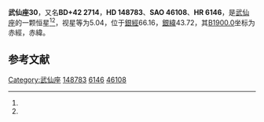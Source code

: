 {{Starbox begin
| name = 武仙座30
}}
{{Starbox observe
| epoch = [[J2000.0|J2000.0]]
| constell = [[武仙座|武仙座]]<ref name=SIMBAD>{{cite web
 | url=http://simbad.u-strasbg.fr/simbad/sim-id?Ident=HR+6146
 | title=Pulsating variable Star
 | publisher=Centre de Données astronomiques de Strasbourg
 | work=SIMBAD
 | accessdate=2012-07-13
 | archive-date=2019-06-29
 | archive-url=https://web.archive.org/web/20190629015946/http://simbad.u-strasbg.fr/simbad/sim-id?Ident=HR+6146
 }}</ref><ref name=DATA>{{cite web
 | url=http://vizier.u-strasbg.fr/viz-bin/VizieR-5?-out.add=.&-source=5050&-corr=PK=HR&-out.max=9999&HR=6146
 | title=VizieR Detailed Page
 | accessdate=2012-07-13
 | archive-date=2016-03-04
 | archive-url=https://web.archive.org/web/20160304222558/http://vizier.u-strasbg.fr/viz-bin/VizieR-5?-out.add=.&-source=5050&-corr=PK=HR&-out.max=9999&HR=6146
 | dead-url=no
 }}</ref>
| 星官 = 
| ra = {{RA|16|28|38.5}}<ref name=SIMBAD /><ref name=DATA />
| dec = {{DEC|+41|52|54}}<ref name=SIMBAD /><ref name=DATA />
| appmag_v = 5.04<ref name=SIMBAD /><ref name=DATA />
}}
{{Starbox character
| class = M6-III<ref name=SIMBAD /><ref name=DATA />
| b-v = 1.52<ref name=SIMBAD /><ref name=DATA />
| u-b = 1.17<ref name=SIMBAD /><ref name=DATA />
| r-i = 2.23<ref name=SIMBAD /><ref name=DATA />
| variable = 
}}
{{Starbox astrometry
| radial_v = 1.17
| prop_mo_ra = 3
| parallax = 0.018
| p_error = 
}}
{{Starbox catalog
| names =BD+42 2714，[[SAO星表|SAO]] 46108，[[HD星表|HD]] 148783，[[HR星表|HR]] 6146}}
{{Starbox reference |Simbad=HR+6146}}
{{Starbox end}}

'''武仙座30'''，又名'''BD+42 2714'''，'''HD 148783'''、'''SAO 46108'''、'''HR 6146'''，是[[武仙座|武仙座]]的一颗恒星<ref name=SIMBAD /><ref name=DATA />，视星等为5.04，位于[[銀道座標系|銀經]]66.16，[[銀道座標系|銀緯]]43.72，其[[B1900.0|B1900.0]]坐标为赤經{{RA|16|25|21.4}}，赤緯{{DEC|+42|43.72|6}}。

== 参考文献 ==
{{reflist}}

{{star-stub}}

{{武仙座恒星}}
[[Category:武仙座|Category:武仙座]]
[[Category:HD和HDE天體|148783]]
[[Category:HR天體|6146]]
[[Category:SAO天體|46108]]